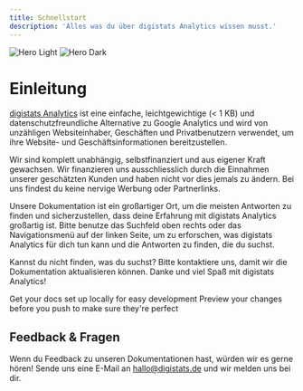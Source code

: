 ```yaml
---
title: Schnellstart
description: 'Alles was du über digistats Analytics wissen musst.'
---
```


<img
  className="block dark:hidden"
  src="/images/hero-light.svg"
  alt="Hero Light"
/>
<img
  className="hidden dark:block"
  src="/images/hero-dark.svg"
  alt="Hero Dark"
/>

# Einleitung

[digistats Analytics](https://digistats.de) ist eine einfache, leichtgewichtige (< 1 KB) und datenschutzfreundliche Alternative zu Google Analytics und wird von unzähligen Websiteinhaber, Geschäften und Privatbenutzern verwendet, um ihre Website- und Geschäftsinformationen bereitzustellen. 

<Tip>
Wir sind komplett unabhängig, selbstfinanziert und aus eigener Kraft gewachsen. Wir finanzieren uns ausschliesslich durch die Einnahmen unserer geschätzten Kunden und haben nicht vor dies jemals zu ändern. Bei uns findest du keine nervige Werbung oder Partnerlinks.
</Tip>

Unsere Dokumentation ist ein großartiger Ort, um die meisten Antworten zu finden und sicherzustellen, dass deine Erfahrung mit digistats Analytics großartig ist. Bitte benutze das Suchfeld oben rechts oder das Navigationsmenü auf der linken Seite, um zu erforschen, was digistats Analytics für dich tun kann und die Antworten zu finden, die du suchst.

Kannst du nicht finden, was du suchst? Bitte kontaktiere uns, damit wir die Dokumentation aktualisieren können. Danke und viel Spaß mit digistats Analytics!

<CardGroup cols={2}>
  <Card
    title="Edit Your Docs"
    icon="pen-to-square"
    href="https://mintlify.com/docs/quickstart"
  >
    Get your docs set up locally for easy development
  </Card>
  <Card
    title="Preview Changes"
    icon="image"
    href="https://mintlify.com/docs/development"
  >
    Preview your changes before you push to make sure they're perfect
  </Card>
</CardGroup>

## Feedback & Fragen

Wenn du Feedback zu unseren Dokumentationen hast, würden wir es gerne hören! Sende uns eine E-Mail an hallo@digistats.de und wir melden uns bei dir.
